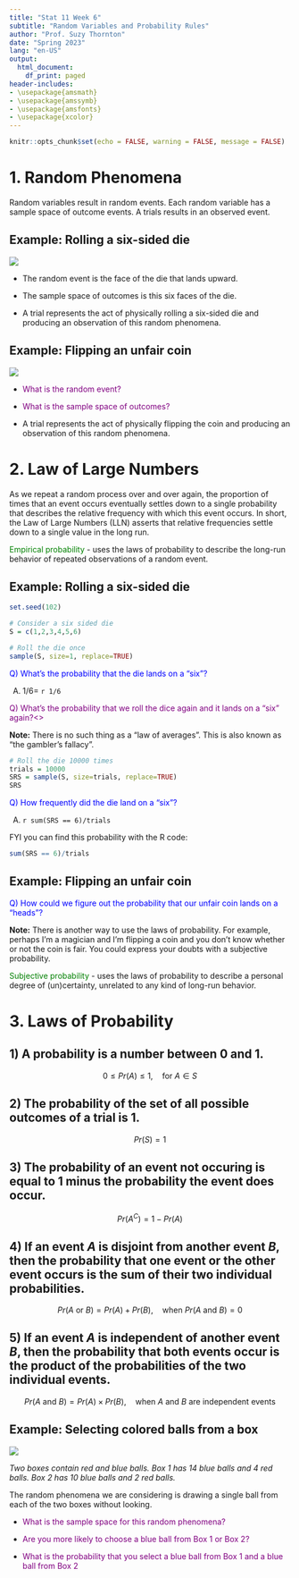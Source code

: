 ```yaml
---
title: "Stat 11 Week 6"
subtitle: "Random Variables and Probability Rules" 
author: "Prof. Suzy Thornton"
date: "Spring 2023"
lang: "en-US"
output:
  html_document:
    df_print: paged
header-includes:
- \usepackage{amsmath}
- \usepackage{amssymb}
- \usepackage{amsfonts}
- \usepackage{xcolor}
---
```


```r
knitr::opts_chunk$set(echo = FALSE, warning = FALSE, message = FALSE)
```



# 1. Random Phenomena
  
Random variables result in random events. Each random variable has a sample space of outcome events. A trials results in an observed event.  


## Example: Rolling a six-sided die

![](./images/wk6_dice.png)

* The random event is the face of the die that lands upward. 

* The sample space of outcomes is this six faces of the die. 

* A trial represents the act of physically rolling a six-sided die and producing an observation of this random phenomena. 

## Example: Flipping an unfair coin

![](./images/wk6_coin.png)

* <span style="color:purple">What is the random event?</span>

* <span style="color:purple">What is the sample space of outcomes?</span>

* A trial represents the act of physically flipping the coin and producing an observation of this random phenomena. 

  
# 2. Law of Large Numbers 

As we repeat a random process over and over again, the proportion of times that an event occurs eventually settles down to a single probability that describes the relative frequency with which this event occurs. In short, the Law of Large Numbers (LLN) asserts that relative frequencies settle down to a single value in the long run.  

<span style="color:green">Empirical probability</span> - uses the laws of probability to describe the long-run behavior of repeated observations of a random event. 


## Example: Rolling a six-sided die


```r
set.seed(102)
```

```r
# Consider a six sided die 
S = c(1,2,3,4,5,6)

# Roll the die once 
sample(S, size=1, replace=TRUE)
```

<span style="color:blue">Q) What's the probability that the die lands on a "six"?</span>

A) $1/6=$ `r 1/6`


<span style="color:purple">Q) What's the probability that we roll the dice again and it lands on a "six" again?<\span>


**Note:** There is no such thing as a "law of averages". This is also known as "the gambler's fallacy".  


```r
# Roll the die 10000 times 
trials = 10000
SRS = sample(S, size=trials, replace=TRUE)
SRS
```

<span style="color:blue">Q) How frequently did the die land on a "six"?</span> 

A) `r sum(SRS == 6)/trials`


FYI you can find this probability with the R code: 
```r
sum(SRS == 6)/trials
```

## Example: Flipping an unfair coin

<span style="color:blue">Q) How could we figure out the probability that our unfair coin lands on a "heads"?</span>


**Note:** There is another way to use the laws of probability. For example, perhaps I'm a magician and I'm flipping a coin and you don't know whether or not the coin is fair. You could express your doubts with a subjective probability. 

<span style="color:green">Subjective probability</span> - uses the laws of probability to describe a personal degree of (un)certainty, unrelated to any kind of long-run behavior.

  
# 3. Laws of Probability 


## 1) A probability is a number between 0 and 1. 

$$0 \leq Pr(A) \leq 1, \quad\text{for $A \in S$}$$ 

## 2) The probability of the set of all possible outcomes of a trial is 1. 

$$Pr(S)=1$$

## 3) The probability of an event not occuring is equal to 1 minus the probability the event does occur. 

$$Pr(A^{C}) = 1 - Pr(A)$$

## 4) If an event $A$ is disjoint from another event $B$, then the probability that one event or the other event occurs is the sum of their two individual probabilities.

$$Pr(A\text{ or }B) = Pr(A) + Pr(B), \quad\text{when }Pr(A\text{ and }B) = 0$$ 

## 5) If an event $A$ is independent of another event $B$, then the probability that both events occur is the product of the probabilities of the two individual events. 

$$Pr(A\text{ and } B) = Pr(A)\times Pr(B), \quad\text{when $A$ and $B$ are independent events}$$ 


## Example: Selecting colored balls from a box 

![](./images/wk6-boxes.png)

*Two boxes contain red and blue balls. Box 1 has 14 blue balls and 4 red balls. Box 2 has 10 blue balls and 2 red balls.*

The random phenomena we are considering is drawing a single ball from each of the two boxes without looking. 

* <span style="color:purple">What is the sample space for this random phenomena?</span>

* <span style="color:purple">Are you more likely to choose a blue ball from Box 1 or Box 2?</span>

* <span style="color:purple">What is the probability that you select a blue ball from Box 1 and a blue ball from Box 2</span>
